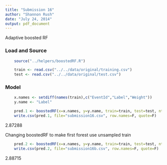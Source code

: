 ```yaml
---
title: "Submission 16"
author: "Shannon Rush"
date: "July 24, 2014"
output: pdf_document
---
```


Adaptive boosted RF

### Load and Source
```r
    source("../helpers/boostedRF.R")
```
```r
    train <- read.csv("../../data/original/training.csv")
    test <- read.csv("../../data/original/test.csv")
```

### Model
```r
    x.names <- setdiff(names(train),c("EventId","Label","Weight"))
    y.name <- "Label"
```
```r
    pred.1 <- boostedRF(x=x.names, y=y.name, train=train, test=test, ntree=250)
    write.csv(pred.1, file="submission16.csv", row.names=F, quote=F)
```
2.87288

Changing boostedRF to make first forest use unsampled train
```r
    pred.2 <- boostedRF(x=x.names, y=y.name, train=train, test=test, ntree=250)
    write.csv(pred.2, file="submission16b.csv", row.names=F, quote=F)
```
2.88715

